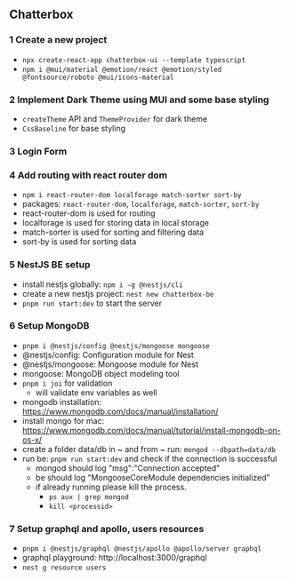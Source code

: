 ## Chatterbox

### 1 Create a new project

- `npx create-react-app chatterbox-ui --template typescript`
- `npm i @mui/material @emotion/react @emotion/styled @fontsource/roboto @mui/icons-material`

### 2 Implement Dark Theme using MUI and some base styling

- `createTheme` API and `ThemeProvider` for dark theme
- `CssBaseline` for base styling

### 3 Login Form

### 4 Add routing with react router dom

- `npm i react-router-dom localforage match-sorter sort-by`
- packages: `react-router-dom`, `localforage`, `match-sorter`, `sort-by`
- react-router-dom is used for routing
- localforage is used for storing data in local storage
- match-sorter is used for sorting and filtering data
- sort-by is used for sorting data

### 5 NestJS BE setup

- install nestjs globally: `npm i -g @nestjs/cli`
- create a new nestjs project: `nest new chatterbox-be`
- `pnpm run start:dev` to start the server

### 6 Setup MongoDB

- `pnpm i @nestjs/config @nestjs/mongoose mongoose`
- @nestjs/config: Configuration module for Nest
- @nestjs/mongoose: Mongoose module for Nest
- mongoose: MongoDB object modeling tool
- `pnpm i joi` for validation
  - will validate env variables as well
- mongodb installation: https://www.mongodb.com/docs/manual/installation/
- install mongo for mac: https://www.mongodb.com/docs/manual/tutorial/install-mongodb-on-os-x/
- create a folder data/db in ~ and from ~ run: `mongod --dbpath=data/db`
- run be: `pnpm run start:dev` and check if the connection is successful
  - mongod should log "msg":"Connection accepted"
  - be should log "MongooseCoreModule dependencies initialized"
  - if already running please kill the process.
    - `ps aux | grep mongod`
    - `kill <processid>`

### 7 Setup graphql and apollo, users resources

- `pnpm i @nestjs/graphql @nestjs/apollo @apollo/server graphql`
- graphql playground: http://localhost:3000/graphql
- `nest g resource users`

